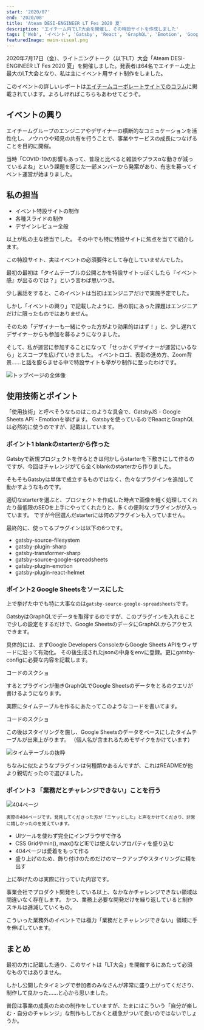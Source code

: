 ```yaml
---
start: '2020/07'
end: '2020/08'
title: 'Ateam DESI-ENGINEER LT Fes 2020 夏'
description: 'エイチーム内でLT大会を開催し、その特設サイトを作成しました'
tags: ['Web', 'イベント', 'Gatsby', 'React', 'GraphQL', 'Emotion', 'Google Sheets API']
featuredImage: main-visual.png
---
```


2020年7月17日（金）、ライトニングトーク（以下LT）大会「Ateam DESI-ENGINEER LT Fes 2020 夏」を開催しました。発表者は64名でエイチーム史上最大のLT大会となり、私は主にイベント用サイト制作をしました。

このイベントの詳しいレポートは[エイチームコーポレートサイトでのコラム](https://www.a-tm.co.jp/recruit/news/column-18000/)に掲載されています。よろしければこちらもあわせてどうぞ。

## イベントの興り

エイチームグループのエンジニアやデザイナーの横断的なコミュケーションを活性化し、ノウハウや知見の共有を行うことで、事業やサービスの成長につなげることを目的に開催。

当時「COVID-19の影響もあって、普段と比べると雑談やプラスαな動きが減っているよね」という課題を感じた一部メンバーから発案があり、有志を募ってイベント運営が始まりました。

## 私の担当

- イベント特設サイトの制作
- 各種スライドの制作
- デザインレビュー全般

以上が私の主な担当でした。
その中でも特に特設サイトに焦点を当てて紹介します。

この特設サイト、実はイベントの必須要件として存在していませんでした。

最初の最初は「タイムテーブルの公開とかを特設サイトっぽくしたら『イベント感』が出るのでは？」という言わば思いつき。

少し裏話をすると、このイベントは当初はエンジニアだけで実施予定でした。

しかし「イベントの興り」で記載したように、目の前にあった課題はエンジニアだけに限ったものではありません。

そのため「デザイナーも一緒にやった方がより効果的ははず！」と、少し遅れてデザイナーからも参加を募るようになりました。

そして、私が運営に参加することになって「せっかくデザイナーが運営にいるなら」とスコープを広げていきました。
イベントロゴ、表彰の進め方、Zoom背景……と話を膨らませる中で特設サイトも挙がり制作に至ったわけです。

![トップページの全体像](./top.png)

## 使用技術とポイント

「使用技術」と呼べそうなものはこのような具合で、GatsbyJS・Google Sheets API・Emotionを挙げます。
Gatsbyを使っているのでReactとGraphQLは必然的に使うのですが、記載はしています。

### ポイント1 blankのstarterから作った

Gatsbyで新規プロジェクトを作るときは何かしらstarterを下敷きにして作るのですが、今回はチャレンジがてら全くblankのstarterから作りました。

そもそもGatsbyは単体で成立するものではなく、色々なプラグインを追加して動かすようなものです。

適切なstarterを選ぶと、プロジェクトを作成した時点で画像を軽く処理してくれたり最低限のSEOを上手にやってくれたりと、多くの便利なプラグインがが入っています。
ですが今回選んだstarterには何のプラグインも入っていません。

最終的に、使ってるプラグインは以下の6つです。

- gatsby-source-filesystem
- gatsby-plugin-sharp
- gatsby-transformer-sharp
- gatsby-source-google-spreadsheets
- gatsby-plugin-emotion
- gatsby-plugin-react-helmet

### ポイント2 Google Sheetsをソースにした

上で挙げた中でも特に大事なのは`gatsby-source-google-spreadsheets`です。

GatsbyはGraphQLでデータを取得するのですが、このプラグインを入れることで少しの設定をするだけで、Google SheetsのデータにGraphQLからアクセスできます。

具体的には、まずGoogle Developers ConsoleからGoogle Sheets APIをウィザードに沿って有効化。
その後生成されたjsonの中身をenvに登録。更にgatsby-configに必要な内容を記載します。

コードのスクショ

するとプラグインが働きGraphQLでGoogle Sheetsのデータをとるのクエリが書けるようになります。

実際にタイムテーブルを作るにあたってこのようなコードを書いてます。

コードのスクショ

この後はスタイリングを施し、Google Sheetsのデータをベースにしたタイムテーブルが出来上がります。
（個人名が含まれるためモザイクをかけています）

![タイムテーブルの抜粋](./timetable.png)

ちなみに似たようなプラグインは何種類かあるんですが、これはREADMEが他より親切だったので選びました。

### ポイント3 「業務だとチャレンジできない」ことを行う

![404ページ](./404.png)

<small>実際の404ページです。発見してくださった方が「ニヤッとした」と声をかけてくださり、非常に嬉しかったのを覚えています。</small>

- UIツールを使わず完全にインブラウザで作る
- CSS Gridやmin(), max()などIEでは使えないプロパティを盛り込む
- 404ページは愛着をもって作る
- 盛り上げのため、飾り付けのためだけのマークアップやスタイリングに精を出す

上に挙げたのは実際に行っていた内容です。

事業会社でプロダクト開発をしている以上、なかなかチャレンジできない領域は間違いなく存在します。
かつ、業務上必要な開発だけを繰り返していると制作スキルは逓減していくもの。

こういった業務外のイベントでは極力「業務だとチャレンジできない」領域に手を伸ばしています。

## まとめ

最初の方に記載した通り、このサイトは「LT大会」を開催するにあたって必須なものではありません。

しかし公開したタイミングで参加者のみなさんが非常に盛り上がってくださり、制作して良かった……と心から思いました。

普段は事業の成長のための制作をしていますが、たまにはこういう「自分が楽しむ・自分のチャレンジ」な制作もしておくと緩急がついて良いのではないでしょうか。
